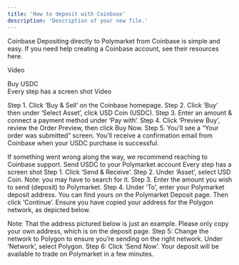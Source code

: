 ```yaml
---
title: 'How to deposit with Coinbase' 
description: 'Description of your new file.'
---
```


Coinbase
Depositing directly to Polymarket from Coinbase is simple and easy. If you need help creating a Coinbase account, see their resources here.

Video 

Buy USDC  
Every step has a screen shot 
Video 

Step 1. Click ‘Buy & Sell’ on the Coinbase homepage.
Step 2. Click ‘Buy’ then under ‘Select Asset’, click USD Coin (USDC).
Step 3. Enter an amount & connect a payment method under ‘Pay with’.
Step 4. Click ‘Preview Buy’, review the Order Preview, then click Buy Now.
Step 5. You’ll see a “Your order was submitted” screen. You’ll receive a confirmation email from Coinbase when your USDC purchase is successful.

If something went wrong along the way, we recommend reaching to Coinbase support. 
Send USDC to your Polymarket account 
Every step has a screen shot
Step 1. Click ‘Send & Receive’.
Step 2. Under ‘Asset’, select USD Coin. Note: you may have to search for it. 
Step 3. Enter the amount you wish to send (deposit) to Polymarket.
Step 4.  Under ‘To’, enter your Polymarket deposit address. You can find yours on the Polymarket Deposit page. Then click ‘Continue’. 
Ensure you have copied your address for the Polygon network, as depicted below. 

Note: That the address pictured below is just an example. Please only copy your own address, which is on the deposit page. 
Step 5: Change the network to Polygon to ensure you’re sending on the right network. Under ‘Network’, select Polygon.
Step 6: Click ‘Send Now’. Your deposit will be available to trade on Polymarket in a few minutes.

